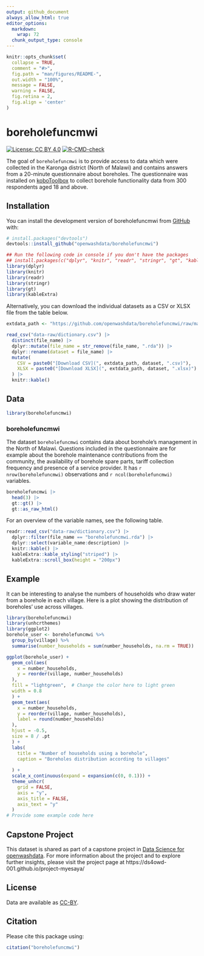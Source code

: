 ```yaml
---
output: github_document
always_allow_html: true
editor_options: 
  markdown: 
    wrap: 72
  chunk_output_type: console
---
```


<!-- README.md is generated from README.Rmd. Please edit that file -->

```r
knitr::opts_chunk$set(
  collapse = TRUE,
  comment = "#>",
  fig.path = "man/figures/README-",
  out.width = "100%",
  message = FALSE,
  warning = FALSE,
  fig.retina = 2,
  fig.align = 'center'
)
```

# boreholefuncmwi

<!-- badges: start -->

[![License: CC BY
4.0](https://img.shields.io/badge/License-CC_BY_4.0-lightgreen.svg)](https://creativecommons.org/licenses/by/4.0/)
[![R-CMD-check](https://github.com/openwashdata/boreholefuncmwi/actions/workflows/R-CMD-check.yaml/badge.svg)](https://github.com/openwashdata/boreholefuncmwi/actions/workflows/R-CMD-check.yaml)
<!-- badges: end -->

The goal of `boreholefuncmwi` is to provide access to data which were collected in the Karonga district (North of Malawi) and contains answers from a 20-minute questionnaire about boreholes. The questionnaire was installed on [koboToolbox](www.kobotoolbox.org) to collect borehole functionality data from 300 respondents aged 18 and above.


## Installation

You can install the development version of boreholefuncmwi from
[GitHub](https://github.com/) with:

``` r
# install.packages("devtools")
devtools::install_github("openwashdata/boreholefuncmwi")
```

```r
## Run the following code in console if you don't have the packages
## install.packages(c("dplyr", "knitr", "readr", "stringr", "gt", "kableExtra"))
library(dplyr)
library(knitr)
library(readr)
library(stringr)
library(gt)
library(kableExtra)
```

Alternatively, you can download the individual datasets as a CSV or XLSX
file from the table below.

```r

extdata_path <- "https://github.com/openwashdata/boreholefuncmwi/raw/main/inst/extdata/"

read_csv("data-raw/dictionary.csv") |> 
  distinct(file_name) |> 
  dplyr::mutate(file_name = str_remove(file_name, ".rda")) |> 
  dplyr::rename(dataset = file_name) |> 
  mutate(
    CSV = paste0("[Download CSV](", extdata_path, dataset, ".csv)"),
    XLSX = paste0("[Download XLSX](", extdata_path, dataset, ".xlsx)")
  ) |> 
  knitr::kable()

```

## Data

```r
library(boreholefuncmwi)
```

### boreholefuncmwi

The dataset `boreholefuncmwi` contains data about borehole's management in the North of Malawi. Questions included in the questionnaire are for example about the borehole maintenance contributions from the community, the availability of borehole spare parts, tariff collection frequency and presence of a service provider.
It has `r nrow(boreholefuncmwi)` observations and `r ncol(boreholefuncmwi)` variables.

```r
boreholefuncmwi |> 
  head(3) |> 
  gt::gt() |>
  gt::as_raw_html()
```

For an overview of the variable names, see the following table.

```r
readr::read_csv("data-raw/dictionary.csv") |>
  dplyr::filter(file_name == "boreholefuncmwi.rda") |>
  dplyr::select(variable_name:description) |> 
  knitr::kable() |> 
  kableExtra::kable_styling("striped") |> 
  kableExtra::scroll_box(height = "200px")
```


## Example
It can be interesting to analyse the numbers of households who draw water from a borehole in each village. Here is a plot showing the distribution of boreholes' use across villages.
```r
library(boreholefuncmwi)
library(unhcrthemes)
library(ggplot2)
borehole_user <- boreholefuncmwi %>%
  group_by(village) %>%
  summarise(number_households = sum(number_households, na.rm = TRUE))

ggplot(borehole_user) +
  geom_col(aes(
    x = number_households,
    y = reorder(village, number_households)
  ),
  fill = "lightgreen",  # Change the color here to light green
  width = 0.8
  ) +
  geom_text(aes(
    x = number_households,
    y = reorder(village, number_households),
    label = round(number_households)
  ),
  hjust = -0.5,
  size = 8 / .pt
  ) +
  labs(
    title = "Number of households using a borehole",
    caption = "Boreholes distribution according to villages"
    
  ) +
  scale_x_continuous(expand = expansion(c(0, 0.1))) +
  theme_unhcr(
    grid = FALSE,
    axis = "y",
    axis_title = FALSE,
    axis_text = "y"
  )
# Provide some example code here
```

## Capstone Project
This dataset is shared as part of a capstone project in [Data Science for openwashdata](https://ds4owd-001.github.io/website/). For more information about the project and to explore further insights, please visit the project page at https://ds4owd-001.github.io/project-myesaya/


## License

Data are available as
[CC-BY](https://github.com/openwashdata/boreholefuncmwi/blob/main/LICENSE.md).

## Citation

Please cite this package using:

```r
citation("boreholefuncmwi")
```
